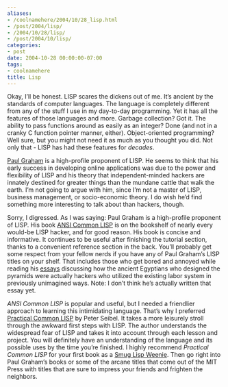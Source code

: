```yaml
---
aliases:
- /coolnamehere/2004/10/28_lisp.html
- /post/2004/lisp/
- /2004/10/28/lisp/
- /post/2004/10/lisp/
categories:
- post
date: 2004-10-28 00:00:00-07:00
tags:
- coolnamehere
title: Lisp
---
```


Okay, I’ll be honest. LISP scares the dickens out of me. It’s ancient by
the standards of computer languages. The language is completely
different from any of the stuff I use in my day-to-day programming. Yet
it has all the features of those languages and more. Garbage collection?
Got it. The ability to pass functions around as easily as an integer?
Done (and not in a cranky C function pointer manner, either).
Object-oriented programming? Well sure, but you might not need it as
much as you thought you did. Not only that - LISP has had these features
for *decades*.

[Paul Graham](http://www.paulgraham.com/) is a high-profile proponent of
LISP. He seems to think that his early success in developing online
applications was due to the power and flexibility of LISP and his theory
that independent-minded hackers are innately destined for greater things
than the mundane cattle that walk the earth. I’m not going to argue with
him, since I’m not a master of LISP, business management, or
socio-economic theory. I do wish he’d find something more interesting to
talk about than hackers, though.

Sorry, I digressed. As I was saying: Paul Graham is a high-profile
proponent of LISP. His book [ANSI Common
LISP](http://www.paulgraham.com/acl.html) is on the bookshelf of nearly
every would-be LISP hacker, and for good reason. His book is concise and
informative. It continues to be useful after finishing the tutorial
section, thanks to a convenient reference section in the back. You’ll
probably get some respect from your fellow nerds if you have any of Paul
Graham’s LISP titles on your shelf. That includes those who get bored
and annoyed while reading his
[essays](http://www.paulgraham.com/articles.html) discussing how the
ancient Egyptians who designed the pyramids were actually hackers who
utilized the existing labor system in previously unimagined ways. Note:
I don’t think he’s actually written that essay yet.

*ANSI Common LISP* is popular and useful, but I needed a friendlier
approach to learning this intimidating language. That’s why I preferred
[Practical Common LISP](http://www.gigamonkeys.com/book/) by Peter
Seibel. It takes a more leisurely stroll through the awkward first steps
with LISP. The author understands the widespread fear of LISP and takes
it into account through each lesson and project. You will definitely
have an understanding of the language and its possible uses by the time
you’re finished. I highly recommend *Practical Common LISP* for your
first book as a [Smug Lisp
Weenie](http://c2.com/cgi/wiki?SmugLispWeenie). Then go right into Paul
Graham’s books or some of the arcane titles that come out of the MIT
Press with titles that are sure to impress your friends and frighten the
neighbors.